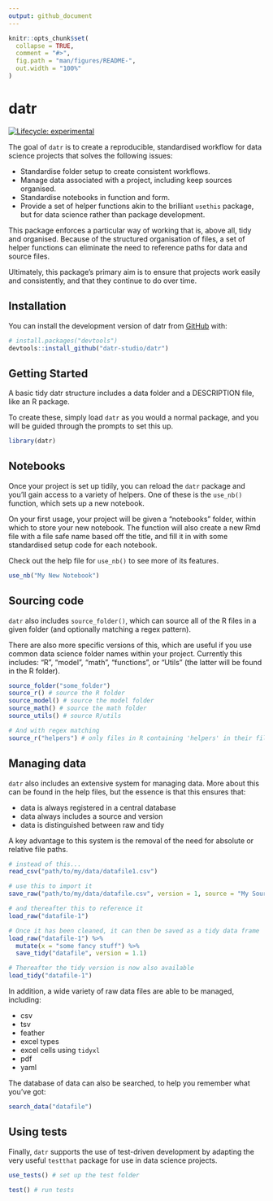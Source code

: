 ```yaml
---
output: github_document
---
```


<!-- README.md is generated from README.Rmd. Please edit that file -->

```r
knitr::opts_chunk$set(
  collapse = TRUE,
  comment = "#>",
  fig.path = "man/figures/README-",
  out.width = "100%"
)
```

# datr

<!-- badges: start -->
[![Lifecycle:
experimental](https://img.shields.io/badge/lifecycle-experimental-orange.svg)](https://lifecycle.r-lib.org/articles/stages.html#experimental)
<!-- badges: end -->

The goal of `datr` is to create a reproducible, standardised workflow for data science projects that solves the following issues: 

* Standardise folder setup to create consistent workflows.
* Manage data associated with a project, including keep sources organised.
* Standardise notebooks in function and form.
* Provide a set of helper functions akin to the brilliant `usethis` package, but for data science rather than package development.

This package enforces a particular way of working that is, above all, tidy and organised. Because of the structured organisation of files, a set of helper functions can eliminate the need to reference paths for data and source files.

Ultimately, this package's primary aim is to ensure that projects work easily and consistently, and that they continue to do over time. 

## Installation

You can install the development version of datr from [GitHub](https://github.com/) with:

``` r
# install.packages("devtools")
devtools::install_github("datr-studio/datr")
```
## Getting Started

A basic tidy datr structure includes a data folder and a DESCRIPTION file, like an R package.

To create these, simply load `datr` as you would a normal package, and you will be guided through the prompts to set this up. 

```r
library(datr)
```

## Notebooks

Once your project is set up tidily, you can reload the `datr` package and you'll gain access to a variety of helpers. One of these is the `use_nb()` function, which sets up a new notebook. 

On your first usage, your project will be given a "notebooks" folder, within which to store your new notebook. The function will also create a new Rmd file with a file safe name based off the title, and fill it in with some standardised setup code for each notebook. 

Check out the help file for `use_nb()` to see more of its features. 

```r 
use_nb("My New Notebook")
```

## Sourcing code

`datr` also includes `source_folder()`, which can source all of the R files in a given folder (and optionally matching a regex pattern). 

There are also more specific versions of this, which are useful if you use common data science folder names within your project. Currently this includes: "R", "model", "math", "functions", or "Utils" (the latter will be found in the R folder). 

```r 
source_folder("some_folder")
source_r() # source the R folder
source_model() # source the model folder
source_math() # source the math folder
source_utils() # source R/utils

# And with regex matching
source_r("helpers") # only files in R containing 'helpers' in their filename
```

## Managing data

`datr` also includes an extensive system for managing data. More about this can be found in the help files, but the essence is that this ensures that: 

* data is always registered in a central database 
* data always includes a source and version 
* data is distinguished between raw and tidy

A key advantage to this system is the removal of the need for absolute or relative file paths.

```r 
# instead of this...
read_csv("path/to/my/data/datafile1.csv")

# use this to import it
save_raw("path/to/my/data/datafile.csv", version = 1, source = "My Source")

# and thereafter this to reference it
load_raw("datafile-1")

# Once it has been cleaned, it can then be saved as a tidy data frame
load_raw("datafile-1") %>%
  mutate(x = "some fancy stuff") %>%
  save_tidy("datafile", version = 1.1)

# Thereafter the tidy version is now also available
load_tidy("datafile-1")
```

In addition, a wide variety of raw data files are able to be managed, including: 

* csv
* tsv
* feather
* excel types
* excel cells using `tidyxl`
* pdf
* yaml

The database of data can also be searched, to help you remember what you've got:

```r 
search_data("datafile")
```

## Using tests

Finally, `datr` supports the use of test-driven development by adapting the very useful `testthat` package for use in data science projects. 

```r 
use_tests() # set up the test folder

test() # run tests
```